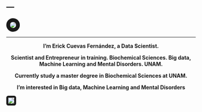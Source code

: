 ---
---


<img src="images/erick.jpg"
      align="middle"
      style= "border:10px solid; border-radius: 50%"/>



***
<p style='text-align: center;'> **I'm Erick Cuevas Fernández, a Data Scientist.** </p> 

<p style='text-align: center;'> **Scientist and Entrepreneur in training. Biochemical Sciences. Big data, Machine Learning and Mental Disorders. UNAM.** </p> 

<p style='text-align: center;'> **Currently study a master degree in Biochemical Sciences at UNAM.** </p> 

<p style='text-align: center;'> **I'm interested in Big data, Machine Learning and Mental Disorders** </p> 






<img src="images/red.png"
      align="middle"
      style= "border:5px solid;  border-radius: 20%"/> 

      

